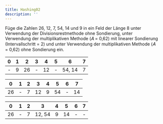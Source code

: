 ```yaml
---
title: Hashing02
description: ''
---
```



Füge die Zahlen 26, 12, 7, 54, 14 und 9 in ein Feld der Länge 8 unter Verwendung
der Divisionsrestmethode ohne Sondierung, unter Verwendung der multiplikativen
Methode (𝐴 = 0,62) mit linearer Sondierung (Intervallschritt = 2) und unter
Verwendung der multiplikativen Methode (𝐴 = 0,62) ohne Sondierung ein.

<Tabs>
  <TabItem value="a" label="-" default>

  </TabItem>
  <TabItem value="b" label="Divisionsrestmethode ohne Sondierung">

| 0   | 1   | 2   | 3   | 4   | 5   | 6      | 7   |
| --- | --- | --- | --- | --- | --- | ------ | --- |
| -   | 9   | 26  | -   | 12  | -   | 54, 14 | 7   |

  </TabItem>
  <TabItem value="c" label="Multiplikative Methode mit linearer Sondierung">

| 0   | 1   | 2   | 3   | 4   | 5   | 6   | 7   |
| --- | --- | --- | --- | --- | --- | --- | --- |
| 26  | -   | 7   | 12  | 9   | 54  | -   | 14  |

  </TabItem>
  <TabItem value="d" label="Multiplikative Methode ohne Sondierung">

| 0   | 1   | 2   | 3      | 4   | 5   | 6   | 7   |
| --- | --- | --- | ------ | --- | --- | --- | --- |
| 26  | -   | 7   | 12, 54 | 9   | 14  | -   | -   |

  </TabItem>
</Tabs>
